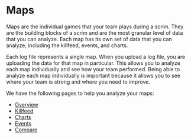 
# Maps

Maps are the individual games that your team plays during a scrim. 
They are the building blocks of a scrim and are the most granular 
level of data that you can analyze. Each map has its own set of 
data that you can analyze, including the killfeed, events, and charts.

Each log file represents a single map. When you upload a log file,
you are uploading the data for that map in particular. This allows
you to analyze each map individually and see how your team performed.
Being able to analyze each map individually is important because it
allows you to see where your team is strong and where you need to improve.

We have the following pages to help you analyze your maps:
- [Overview](/maps/overview)
- [Killfeed](/maps/killfeed)
- [Charts](/maps/charts)
- [Events](/maps/events)
- [Compare](/maps/compare)
